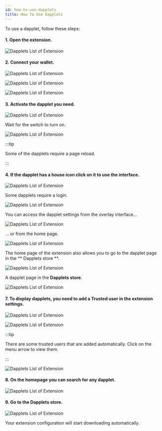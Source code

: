 ```yaml
---
id: how-to-use-dapplets
title: How To Use Dapplets
---
```



To use a dapplet, follow these steps:

#### 1. Open the extension.

![Dapplets List of Extension](/img/use_01.png)

#### 2. Connect your wallet.

![Dapplets List of Extension](/img/use_02.png)

![Dapplets List of Extension](/img/use_03.png)

![Dapplets List of Extension](/img/use_04.png)

#### 3. Activate the dapplet you need.

![Dapplets List of Extension](/img/use_05.png)

Wait for the switch to turn on.

![Dapplets List of Extension](/img/use_06.png)

:::tip

Some of the dapplets require a page reload.

:::

#### 4. If the dapplet has a house icon click on it to use the interface.

![Dapplets List of Extension](/img/use_14.png)

Some dapplets require a login.

![Dapplets List of Extension](/img/use_17.png)

You can access the dapplet settings from the overlay interface...

![Dapplets List of Extension](/img/use_18.png)

... or from the home page.

![Dapplets List of Extension](/img/use_15.png)

The home page of the extension also allows you to go to the dapplet page in the ** Dapplets store **.

![Dapplets List of Extension](/img/use_16.png)

A dapplet page in the **Dapplets store**.

![Dapplets List of Extension](/img/use_19.png)

#### 7. To display dapplets, you need to add a **Trusted user** in the extension settings.

![Dapplets List of Extension](/img/use_07.png)

![Dapplets List of Extension](/img/use_09.png)

:::tip

There are some trusted users that are added automatically. Click on the menu arrow to view them.

:::

![Dapplets List of Extension](/img/use_08.png)

#### 8. On the **homepage** you can search for any dapplet.

![Dapplets List of Extension](/img/use_10.png)

#### 9. Go to the **Dapplets store**.

![Dapplets List of Extension](/img/use_11.png)

Your extension configuration will start downloading automatically.
